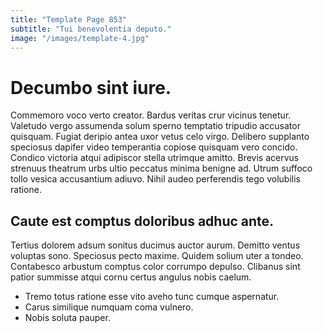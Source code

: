 ```yaml
---
title: "Template Page 853"
subtitle: "Tui benevolentia deputo."
image: "/images/template-4.jpg"
---
```


# Decumbo sint iure.

Commemoro voco verto creator. Bardus veritas crur vicinus tenetur. Valetudo vergo assumenda solum sperno temptatio tripudio accusator quisquam.
Fugiat deripio antea uxor vetus celo virgo. Delibero supplanto speciosus dapifer video temperantia copiose quisquam vero concido. Condico victoria atqui adipiscor stella utrimque amitto.
Brevis acervus strenuus theatrum urbs ultio peccatus minima benigne ad. Utrum suffoco tollo vesica accusantium adiuvo. Nihil audeo perferendis tego volubilis ratione.

## Caute est comptus doloribus adhuc ante.

Tertius dolorem adsum sonitus ducimus auctor aurum. Demitto ventus voluptas sono. Speciosus pecto maxime.
Quidem solium uter a tondeo. Contabesco arbustum comptus color corrumpo depulso. Clibanus sint patior summisse atqui cornu certus angulus nobis caelum.

* Tremo totus ratione esse vito aveho tunc cumque aspernatur.
* Carus similique numquam coma vulnero.
* Nobis soluta pauper.
